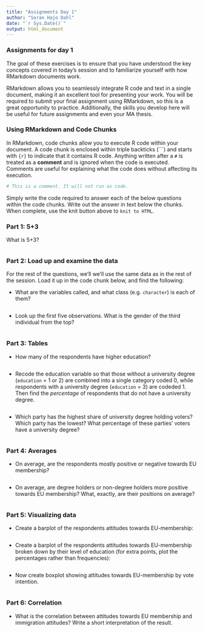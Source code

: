 ---
title: "Assignments Day 1"
author: "Soran Hajo Dahl"
date: "`r Sys.Date()`"
output: html_document
---

### Assignments for day 1

The goal of these exercises is to ensure that you have understood the key concepts covered in today's session and to familiarize yourself with how RMarkdown documents work.

RMarkdown allows you to seamlessly integrate R code and text in a single document, making it an excellent tool for presenting your work. You will be required to submit your final assignment using RMarkdown, so this is a great opportunity to practice. Additionally, the skills you develop here will be useful for future assignments and even your MA thesis.

### **Using RMarkdown and Code Chunks**

In RMarkdown, code chunks allow you to execute R code within your document. A code chunk is enclosed within triple backticks (\`\`\`) and starts with `{r}` to indicate that it contains R code. Anything written after a `#` is treated as a **comment** and is ignored when the code is executed. Comments are useful for explaining what the code does without affecting its execution.

```{r}
# This is a comment. It will not run as code.
```

Simply write the code required to answer each of the below questions within the code chunks. Write out the answer in text below the chunks. When complete, use the knit button above to `knit to HTML`.

### Part 1: 5+3

What is 5+3?

```{r}

```

### Part 2: Load up and examine the data

For the rest of the questions, we'll we'll use the same data as in the rest of the session. Load it up in the code chunk below, and find the following:

-   What are the variables called, and what class (e.g. `character`) is each of them?
```{r}

```

-   Look up the first five observations. What is the gender of the third individual from the top?

```{r}

```

### Part 3: Tables
-   How many of the respondents have higher education?

```{r}

```

-   Recode the education variable so that those without a university degree (`education` = 1 or 2) are combined into a single category coded 0, while respondents with a university degree (`education` = 3) are codeded 1. Then find the *percentage* of respondents that do not have a university degree.

```{r}

```

-   Which party has the highest share of university degree holding voters? Which party has the lowest? What percentage of these parties' voters have a university degree?

```{r}

```

### Part 4: Averages
-   On average, are the respondents mostly positive or negative towards EU membership?

```{r}

```

-   On average, are degree holders or non-degree holders more positive towards EU membership? What, exactly, are their positions on average?
```{r}

```

### Part 5: Visualizing data
-   Create a barplot of the respondents attitudes towards EU-membership:

```{r}

```

-   Create a barplot of the respondents attitudes towards EU-membership broken down by their level of education (for extra points, plot the percentages rather than frequencies):

```{r}

```

-   Now create boxplot showing attitudes towards EU-membership by vote intention.

```{r}

```

### Part 6: Correlation

-   What is the correlation between attitudes towards EU membership and immigration attitudes? Write a short interpretation of the result.

```{r}

```


